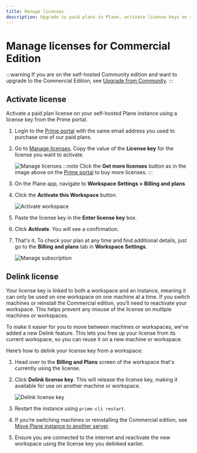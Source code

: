```yaml
---
title: Manage licenses
description: Upgrade to paid plans in Plane, activate license keys on self-hosted instances, manage seats, and handle subscription changes.
---
```

# Manage licenses for Commercial Edition

:::warning
If you are on the self-hosted Community edition and want to upgrade to the Commercial Edition, see [Upgrade from Community](https://developers.plane.so/self-hosting/upgrade-from-community).
:::

## Activate license 
Activate a paid plan license on your self-hosted Plane instance using a license key from the Prime portal.


1.  Login to the [Prime portal](https://prime.plane.so/licenses) with the same email address you used to purchase one of our paid plans.

2.  Go to [Manage licenses](https://prime.plane.so/licenses). Copy the value of the **License key** for the license you want to activate. 

    ![Manage licenses](https://media.docs.plane.so/activate-license/copy-license-key.webp#hero)
    :::note
    Click the **Get more licenses** button as in the image above on the [Prime portal](https://prime.plane.so/licenses/plans) to buy more licenses.
    :::
3.  On the Plane app, navigate to **Workspace Settings > Billing and plans** 
4.  Click the **Activate this Workspace** button.

    ![Activate workspace](https://media.docs.plane.so/activate-license/enter-license-key-selfhosted.webp#hero-tr)
5.  Paste the license key in the **Enter license key** box.
6.  Click **Activate**. You will see a confirmation.
7.  That's it. To check your plan at any time and find additional details, just go to the **Billing and plans** tab in **Workspace Settings**.

    ![Manage subscription](https://media.docs.plane.so/activate-license/pro-activated-cloud.webp#hero-tr)

## Delink license

Your license key is linked to both a workspace and an instance, meaning it can only be used on one workspace on one machine at a time. If you switch machines or reinstall the Commercial edition, you’ll need to reactivate your workspace. This helps prevent any misuse of the license on multiple machines or workspaces.

To make it easier for you to move between machines or workspaces, we've added a new Delink feature. This lets you free up your license from its current workspace, so you can reuse it on a new machine or workspace.

Here’s how to delink your license key from a workspace:

1. Head over to the **Billing and Plans** screen of the workspace that's currently using the license.
2. Click **Delink license key**. This will release the license key, making it available for use on another machine or workspace.

   ![Delink license key](https://media.docs.plane.so/activate-license/delink-license-key.webp#hero-tl)
3. Restart the instance using `prime-cli restart`.
4. If you’re switching machines or reinstalling the Commercial edition, see [Move Plane instance to another server](https://developers.plane.so/self-hosting/manage/migrate-plane).
5. Ensure you are connected to the internet and reactivate the new workspace using the license key you delinked earlier.


